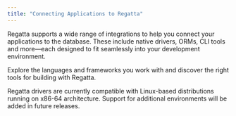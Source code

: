 ```yaml
---
title: "Connecting Applications to Regatta"
---
```


Regatta supports a wide range of integrations to help you connect your applications to the database. These include native drivers, ORMs, CLI tools and more—each designed to fit seamlessly into your development environment.

Explore the languages and frameworks you work with and discover the right tools for building with Regatta.

<CardGroup cols={2}>
  <Card title="Regatta CLI" icon="square-terminal" href="/drivers-and-clients/regatta-cli/regatta-cli">
    
  </Card>
  <Card title="Python" icon="python" href="/drivers-and-clients/python/python-drivers">
    
  </Card>
  <Card title="Java" icon="java" href="/drivers-and-clients/java/jbdc-driver">
    
  </Card>
  <Card title="JavaScript" icon="js" href="/drivers-and-clients/javascript/nodejs">
    
  </Card>
</CardGroup>

<Note>
  Regatta drivers are currently compatible with Linux-based distributions running on x86-64 architecture. Support for additional environments will be added in future releases.
</Note>